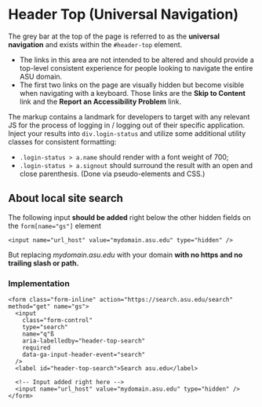 
<Meta title="Docs/Global Header/Header top" />

# Header Top (Universal Navigation)

The grey bar at the top of the page is referred to as the **universal navigation** and exists within the `#header-top` element.

- The links in this area are not intended to be altered and should provide a top-level consistent experience for people looking to navigate the entire ASU domain.
- The first two links on the page are visually hidden but become visible when navigating with a keyboard. Those links are the **Skip to Content** link and the **Report an Accessibility Problem** link.

The markup contains a landmark for developers to target with any relevant JS for the process of logging in / logging out of their specific application. Inject your results into `div.login-status` and utilize some additional utility classes for consistent formatting:

- `.login-status > a.name` should render with a font weight of 700;
- `.login-status > a.signout` should surround the result with an open and close parenthesis. (Done via pseudo-elements and CSS.)

## About local site search

The following input **should be added** right below the other hidden fields on the `form[name="gs"]` element

`<input name="url_host" value="mydomain.asu.edu" type="hidden" />`

But replacing _mydomain.asu.edu_ with your domain **with no https and no trailing slash or path.**

### Implementation

```
<form class="form-inline" action="https://search.asu.edu/search" method="get" name="gs">
  <input
    class="form-control"
    type="search"
    name="q"ß
    aria-labelledby="header-top-search"
    required
    data-ga-input-header-event="search"
  />
  <label id="header-top-search">Search asu.edu</label>

  <!-- Input added right here -->
  <input name="url_host" value="mydomain.asu.edu" type="hidden" />
</form>
```
